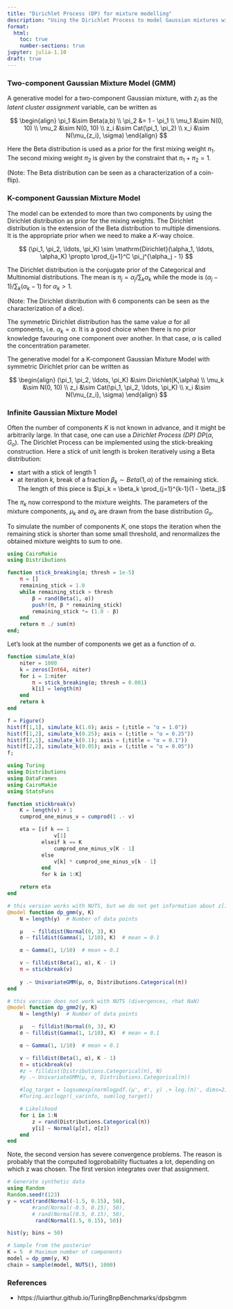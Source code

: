 ```yaml
---
title: "Dirichlet Process (DP) for mixture modelling"
description: "Using the Dirichlet Process to model Gaussian mixtures with unknown number of components"
format: 
  html: 
    toc: true
    number-sections: true
jupyter: julia-1.10
draft: true
---
```


### Two-component Gaussian Mixture Model (GMM)

A generative model for a two-component Gaussian mixture, with $z_i$ as the *latent cluster assignment* variable, can be written as

$$
\begin{align}
\pi_1 &\sim Beta(a,b) \\
\pi_2 &= 1 - \pi_1 \\
\mu_1 &\sim N(0, 10) \\
\mu_2 &\sim N(0, 10) \\
z_i &\sim Cat(\pi_1, \pi_2) \\
x_i &\sim N(\mu_{z_i}, \sigma)
\end{align}
$$


Here the Beta distribution is used as a prior for the first mixing weight $\pi_1$. The second mixing weight $\pi_2$ is
given by the constraint that $\pi_1 + \pi_2 = 1$.

(Note: The Beta distribution can be seen as a characterization of a coin-flip).


### K-component Gaussian Mixture Model

The model can be extended to more than two components by using the Dirichlet distribution as prior for the mixing weights.
The Dirichlet distribution is the extension of the Beta distribution to multiple dimensions. It is the appropriate prior 
when we need to make a $K$-way choice.

$$
(\pi_1, \pi_2, \ldots, \pi_K) \sim \mathrm{Dirichlet}(\alpha_1, \ldots, \alpha_K) \propto \prod_{j=1}^C \pi_j^{\alpha_j - 1}
$$

The Dirichlet distribution is the conjugate prior of the Categorical and Multinomial distributions. 
The mean is $\pi_j = \alpha_j / \sum_k \alpha_k$ while the mode
is $(\alpha_j - 1)/\sum_k(\alpha_k - 1)$ for $\alpha_k > 1$.  

(Note: The Dirichlet distribution with 6 components can be seen as the characterization of a dice).

The symmetric Dirichlet distribution has the same value $\alpha$ for all components, i.e. $\alpha_k = \alpha$.
It is a good choice when there is no prior knowledge favouring one component over another. In that case,
$\alpha$ is called the concentration parameter.

The generative model for a K-component Gaussian Mixture Model with symmetric Dirichlet prior can be written as

$$
\begin{align}
(\pi_1, \pi_2, \ldots, \pi_K) &\sim Dirichlet(K,\alpha) \\
\mu_k &\sim N(0, 10) \\
z_i &\sim Cat(\pi_1, \pi_2, \ldots, \pi_K) \\
x_i &\sim N(\mu_{z_i}, \sigma)
\end{align}
$$


### Infinite Gaussian Mixture Model

Often the number of components $K$ is not known in advance, and it might be arbitrarily large.
In that case, one can use a *Dirichlet Process (DP)* $DP(\alpha, G_o)$. The Dirichlet Process can be implemented using 
the stick-breaking construction. Here a stick of unit length is broken iteratively using a Beta distribution:

- start with a stick of length 1
- at iteration $k$, break of a fraction $\beta_k \sim Beta(1, \alpha)$ of the remaining stick.
  The length of this piece is $\pi_k = \beta_k \prod_{j=1}^{k-1}(1 - \beta_j)$

The $\pi_k$ now correspond to the mixture weights. The parameters of the mixture components, 
$\mu_k$ and $\sigma_k$ are drawn from the base distribution $G_o$.

To simulate the number of components $K$, one stops the iteration when the 
remaining stick is shorter than some small threshold, and renormalizes the
obtained mixture weights to sum to one.

```julia
using CairoMakie
using Distributions

function stick_breaking(α; thresh = 1e-5)
    π = []
    remaining_stick = 1.0
    while remaining_stick > thresh 
        β = rand(Beta(1, α))
        push!(π, β * remaining_stick)
        remaining_stick *= (1.0 - β)
    end
    return π ./ sum(π)
end; 
```


Let's look at the number of components we get as a function of $\alpha$.

```julia
function simulate_k(α)
    niter = 1000
    k = zeros(Int64, niter)
    for i = 1:niter
        π = stick_breaking(α; thresh = 0.001)
        k[i] = length(π)
    end
    return k
end

f = Figure()
hist(f[1,1], simulate_k(1.0); axis = (;title = "α = 1.0"))
hist(f[1,2], simulate_k(0.25); axis = (;title = "α = 0.25"))
hist(f[2,1], simulate_k(0.1); axis = (;title = "α = 0.1"))
hist(f[2,2], simulate_k(0.05); axis = (;title = "α = 0.05"))
f;
```


```julia
using Turing
using Distributions
using DataFrames
using CairoMakie
using StatsFuns

function stickbreak(v)
    K = length(v) + 1
    cumprod_one_minus_v = cumprod(1 .- v)

    eta = [if k == 1
               v[1]
           elseif k == K
               cumprod_one_minus_v[K - 1]
           else
               v[k] * cumprod_one_minus_v[k - 1]
           end
           for k in 1:K]

    return eta
end

# this version works with NUTS, but we do not get information about z[i]
@model function dp_gmm(y, K)
    N = length(y)  # Number of data points

    μ   ~ filldist(Normal(0, 3), K)
    σ ~ filldist(Gamma(1, 1/10), K)  # mean = 0.1

    α ~ Gamma(1, 1/10)  # mean = 0.1

    v ~ filldist(Beta(1, α), K - 1)
    π = stickbreak(v)
 
    y .~ UnivariateGMM(μ, σ, Distributions.Categorical(π))
end

# this version does not work with NUTS (divergences, rhat NaN)
@model function dp_gmm2(y, K)
    N = length(y)  # Number of data points

    μ   ~ filldist(Normal(0, 3), K)
    σ ~ filldist(Gamma(1, 1/10), K)  # mean = 0.1

    α ~ Gamma(1, 1/10)  # mean = 0.1

    v ~ filldist(Beta(1, α), K - 1)
    π = stickbreak(v)
    #z ~ filldist(Distributions.Categorical(π), N)   
    #y .~ UnivariateGMM(μ, σ, Distributions.Categorical(π))

    #log_target = logsumexp(normlogpdf.(μ', σ', y) .+ log.(π)', dims=2)
    #Turing.acclogp!(_varinfo, sum(log_target))

    # Likelihood
    for i in 1:N
        z = rand(Distributions.Categorical(π))
        y[i] ~ Normal(μ[z], σ[z])
    end
end

```

Note, the second version has severe convergence problems. The reason is probably that
the computed logprobability fluctuates a lot, depending on which z was chosen.
The first version integrates over that assignment.

```julia
# Generate synthetic data
using Random
Random.seed!(123)
y = vcat(rand(Normal(-1.5, 0.15), 50), 
        #rand(Normal(-0.5, 0.15), 50),
        # rand(Normal(0.5, 0.15), 50), 
         rand(Normal(1.5, 0.15), 50))

hist(y; bins = 50)
```

```julia
# Sample from the posterior
K = 5  # Maximum number of components
model = dp_gmm(y, K)
chain = sample(model, NUTS(), 1000)

```


### References

- https://luiarthur.github.io/TuringBnpBenchmarks/dpsbgmm 
